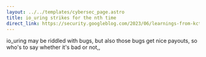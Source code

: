 ```yaml
---
layout: ../../templates/cybersec_page.astro
title: io_uring strikes for the nth time
direct_link: https://security.googleblog.com/2023/06/learnings-from-kctf-vrps-42-linux.html
---
```


io_uring may be riddled with bugs, but also those bugs get nice payouts, so who's to say whether it's bad or not,,